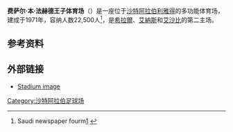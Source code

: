 '''费萨尔·本·法赫德王子体育场'''（{{lang-ar|ملعب الأمير فيصل بن فهد}}）是一座位于[[沙特阿拉伯|沙特阿拉伯]][[利雅得|利雅得]]的多功能体育场，建成于1971年，容纳人数22,500人<ref>Saudi newspaper fourm[http://www.naif9.com/vb/showthread.php?t=43266] {{Webarchive|url=https://archive.is/20120906210553/http://www.naif9.com/vb/showthread.php?t=43266 |date=2012-09-06 }}</ref>，是[[沙特希拉爾足球俱樂部|希拉爾]]、[[艾納斯足球會|艾納斯]]和[[利雅得艾沙比足球會|艾沙比]]的第二主场。
== 参考资料 ==
<references/>
==外部链接==
*[http://t3.gstatic.com/images?q=tbn:ANd9GcTQYN203SqN1kuJvGmemP2uC3OLMdXhJJJjhQ7ZjpC9YpU89vRpQGgJz7mn Stadium image]{{dead link|date=2018年4月 |bot=InternetArchiveBot |fix-attempted=yes }}
{{Coord|24.662599|46.739745|display=title|format=dms|type:landmark_scale:4000}}

{{DEFAULTSORT:Prince Faisal Bin Fahd Stadium}}
[[Category:沙特阿拉伯足球场|Category:沙特阿拉伯足球场]]
